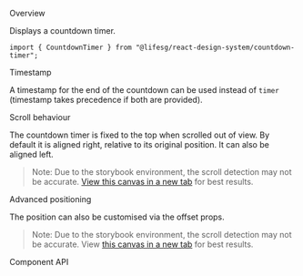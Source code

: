 
<Meta of={CountdownTimerStories} />

<Title>Countdown Timer</Title>

<Secondary>Overview</Secondary>

Displays a countdown timer.

```tsx
import { CountdownTimer } from "@lifesg/react-design-system/countdown-timer";
```

<Canvas of={CountdownTimerStories.Default} />

<Heading3>Timestamp</Heading3>

A timestamp for the end of the countdown can be used instead of `timer` (timestamp takes precedence if both are provided).

<Canvas of={CountdownTimerStories.Timestamp} />

<Heading3>Scroll behaviour</Heading3>

The countdown timer is fixed to the top when scrolled out of view. By default it is aligned right, relative to its original position. It can also be aligned left.

> Note: Due to the storybook environment, the scroll detection may not be accurate.
> [View this canvas in a new tab](./iframe.html?args=&id=modules-countdowntimer--scroll-behaviour&viewMode=story) for best results.

<Canvas of={CountdownTimerStories.ScrollBehaviour} />

<Heading3>Advanced positioning</Heading3>

The position can also be customised via the offset props.

> Note: Due to the storybook environment, the scroll detection may not be accurate.
> View [this canvas in a new tab](./iframe.html?args=&id=modules-countdowntimer--scroll-behaviour&viewMode=story) for best results.

<Canvas of={CountdownTimerStories.CustomOffset} />

<Secondary>Component API</Secondary>

<PropsTable />
